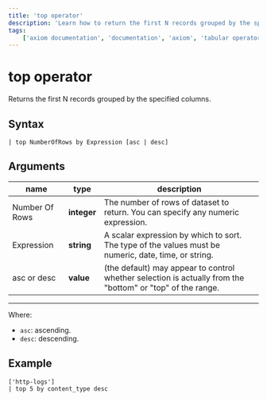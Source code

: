 ```yaml
---
title: 'top operator'
description: 'Learn how to return the first N records grouped by the specified columns from your query.'
tags:
    ['axiom documentation', 'documentation', 'axiom', 'tabular operators', 'top operator']
---
```


# top operator

Returns the first N records grouped by the specified columns.

## Syntax

```apl copy
| top NumberOfRows by Expression [asc | desc]
```

## Arguments

| **name**     | **type**  | **description**                                                                                            |
| ------------ | --------- | ---------------------------------------------------------------------------------------------------------- |
| Number Of Rows | **integer** | The number of rows of dataset to return. You can specify any numeric expression.                           |
| Expression   | **string**  | A scalar expression by which to sort. The type of the values must be numeric, date, time, or string.        |
| asc or desc  | **value**   | (the default) may appear to control whether selection is actually from the "bottom" or "top" of the range. |

---

Where:

- `asc`: ascending.
- `desc`: descending.

## Example

```apl copy
['http-logs']
| top 5 by content_type desc
```

<RunInPlayGround 
    href="https://play.axiom.co/axiom-play-qf1k/explorer?initForm=%7B%22apl%22%3A%22%5B%27sample-http-logs%27%5D%20%7C%20top%205%20by%20content_type%20desc%22%2C%22queryOptions%22%3A%7B%22quickRange%22%3A%2230d%22%7D%7D" 
    target="_blank" 
    rel="noopener noreferrer"
/>